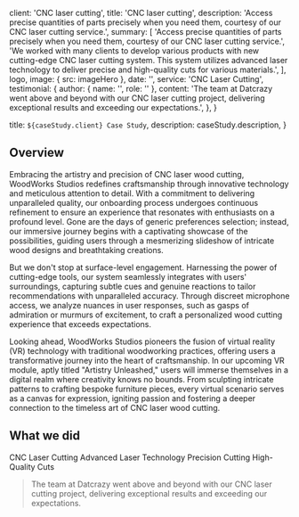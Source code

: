 
  client: 'CNC laser cutting',
  title: 'CNC laser cutting',
  description:
    'Access precise quantities of parts precisely when you need them, courtesy of our CNC laser cutting service.',
  summary: [
    'Access precise quantities of parts precisely when you need them, courtesy of our CNC laser cutting service.',
    'We worked with many clients to develop various products with new cutting-edge CNC laser cutting system. This system utilizes advanced laser technology to deliver precise and high-quality cuts for various materials.',
  ],
  logo,
  image: { src: imageHero },
  date: '',
  service: 'CNC Laser Cutting',
  testimonial: {
    author: { name: '', role: '' },
    content:
      'The team at Datcrazy went above and beyond with our CNC laser cutting project, delivering exceptional results and exceeding our expectations.',
  },
}

  title: `${caseStudy.client} Case Study`,
  description: caseStudy.description,
}

## Overview

Embracing the artistry and precision of CNC laser wood cutting, WoodWorks Studios redefines craftsmanship through innovative technology and meticulous attention to detail. With a commitment to delivering unparalleled quality, our onboarding process undergoes continuous refinement to ensure an experience that resonates with enthusiasts on a profound level. Gone are the days of generic preferences selection; instead, our immersive journey begins with a captivating showcase of the possibilities, guiding users through a mesmerizing slideshow of intricate wood designs and breathtaking creations.

But we don't stop at surface-level engagement. Harnessing the power of cutting-edge tools, our system seamlessly integrates with users' surroundings, capturing subtle cues and genuine reactions to tailor recommendations with unparalleled accuracy. Through discreet microphone access, we analyze nuances in user responses, such as gasps of admiration or murmurs of excitement, to craft a personalized wood cutting experience that exceeds expectations.

Looking ahead, WoodWorks Studios pioneers the fusion of virtual reality (VR) technology with traditional woodworking practices, offering users a transformative journey into the heart of craftsmanship. In our upcoming VR module, aptly titled "Artistry Unleashed," users will immerse themselves in a digital realm where creativity knows no bounds. From sculpting intricate patterns to crafting bespoke furniture pieces, every virtual scenario serves as a canvas for expression, igniting passion and fostering a deeper connection to the timeless art of CNC laser wood cutting.
## What we did

<TagList>
  <TagListItem>CNC Laser Cutting</TagListItem>
  <TagListItem>Advanced Laser Technology</TagListItem>
  <TagListItem>Precision Cutting</TagListItem>
  <TagListItem>High-Quality Cuts</TagListItem>
</TagList>

<Blockquote
  image={{ src: imageJennyWilson }}
>
  The team at Datcrazy went above and beyond with our CNC laser cutting project, delivering exceptional results and exceeding our expectations.
</Blockquote>

<StatList>
  <StatListItem value="0.1%" label="Material wastage" />
  <StatListItem value="Highly precise" label="Accuracy in wood cutting" />
  <StatListItem value="4x" label="Increased productivity" />
  <StatListItem value="4.8" label="Customer satisfaction rating" />
</StatList>
